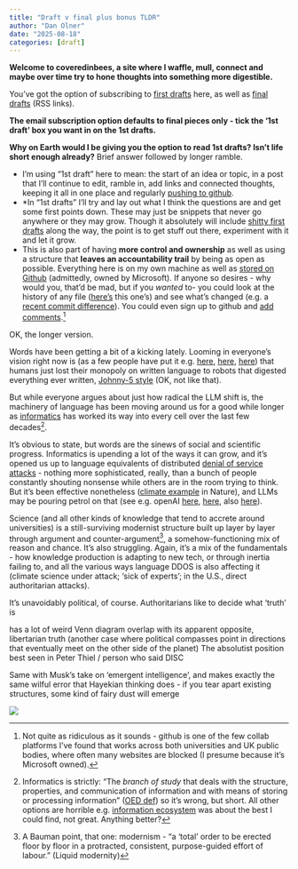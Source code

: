 ```yaml
---
title: "Draft v final plus bonus TLDR"
author: "Dan Olner"
date: "2025-08-18"
categories: [draft]
---
```


**Welcome to coveredinbees, a site where I waffle, mull, connect and maybe over time try to hone thoughts into something more digestible.** 

You've got the option of subscribing to [first drafts](https://danolner.github.io/coveredinbees/index.xml) here, as well as [final drafts](https://danolner.github.io/coveredinbees/index-final.xml) (RSS links). 

**The email subscription option defaults to final pieces only - tick the '1st draft' box you want in on the 1st drafts.** 

**Why on Earth would I be giving you the option to read 1st drafts? Isn't life short enough already?** Brief answer followed by longer ramble.

* I'm using "1st draft" here to mean: the start of an idea or topic, in a post that I'll continue to edit, ramble in, add links and connected thoughts, keeping it all in one place and regularly [pushing to github](https://github.com/DanOlner/coveredinbees).
* *In "1st drafts" I'll try and lay out what I think the questions are and get some first points down. These may just be snippets that never go anywhere or they may grow. Though it absolutely will include [shitty first drafts](https://wrd.as.uky.edu/sites/default/files/1-Shitty%20First%20Drafts.pdf) along the way, the point is to get stuff out there, experiment with it and let it grow.
* This is also part of having **more control and ownership** as well as using a structure that **leaves an accountability trail** by being as open as possible. Everything here is on my own machine as well as [stored on Github](https://github.com/DanOlner/coveredinbees) (admittedly, owned by Microsoft). If anyone so desires - why would you, that'd be mad, but if you *wanted* to- you could look at the history of any file ([here's](https://github.com/DanOlner/coveredinbees/commits/master/posts/why_sfd/index.qmd) this one's) and see what's changed (e.g. a [recent commit difference](https://github.com/DanOlner/coveredinbees/commit/78788d0ca8ecbc5e46305a3849a196bf17e16165#diff-b4ac3c529b00f3e9f57376c3dd67f1700d6c2c70e2f62874c67ae7307faf0dae)). You could even sign up to github and [add comments](https://github.com/DanOlner/coveredinbees/issues/new?permalink=https%3A%2F%2Fgithub.com%2FDanOlner%2Fcoveredinbees%2Fblob%2F4426c86ade5bd504d01a72e2ab3df02becc26a5d%2Fposts%2Fwhy_sfd%2Findex.qmd%23L1).[^2]


OK, the longer version. 

Words have been getting a bit of a kicking lately. Looming in everyone's vision right now is (as a few people have put it e.g. [here](https://www.spglobal.com/en/research-insights/special-reports/language-modeling-the-fundamentals), [here](https://pmc.ncbi.nlm.nih.gov/articles/PMC11137430/), [here](https://bigwildmindmachine.substack.com/p/the-ny-times-vs-openai)) that humans just lost their monopoly on written language to robots that digested everything ever written, [Johnny-5 style](https://youtu.be/WnTKllDbu5o?t=42) (OK, not like that).

But while everyone argues about just how radical the LLM shift is, the machinery of language has been moving around us for a good while longer as  [informatics](https://en.wikipedia.org/wiki/Informatics_(disambiguation)) has worked its way into every cell over the last few decades[^informatics].

It's obvious to state, but words are the sinews of social and scientific progress. Informatics is upending a lot of the ways it can grow, and it's opened us up to language equivalents of distributed [denial of service attacks](https://en.wikipedia.org/wiki/Denial-of-service_attack) - nothing more sophisticated, really, than a bunch of people constantly shouting nonsense while others are in the room trying to think. But it's been effective nonetheless ([climate example](https://www.nature.com/articles/s41598-024-74032-0) in Nature), and LLMs may be pouring petrol on that (see e.g. openAI [here](https://openai.com/index/disrupting-a-covert-iranian-influence-operation/), [here](https://cdn.openai.com/threat-intelligence-reports/influence-and-cyber-operations-an-update_October-2024.pdf), also [here](https://www.wired.com/story/pro-russia-disinformation-campaign-free-ai-tools/)). 

Science (and all other kinds of knowledge that tend to accrete around universities) is a still-surviving modernist structure built up layer by layer through argument and counter-argument[^1], a somehow-functioning mix of reason and chance. It's also struggling. Again, it's a mix of the fundamentals - how knowledge production is adapting to new tech, or through inertia failing to, and all the various ways language DDOS is also affecting it (climate science under attack; 'sick of experts'; in the U.S., direct authoritarian attacks).

It's unavoidably political, of course. Authoritarians like to decide what 'truth' is 


has a lot of weird Venn diagram overlap with its apparent opposite, libertarian truth (another case where political compasses point in directions that eventually meet on the other side of the planet)
The absolutist position best seen in Peter Thiel / person who said DISC

Same with Musk's take on 'emergent intelligence', and makes exactly the same wilful error that Hayekian thinking does - if you tear apart existing structures, some kind of fairy dust will emerge 
 

[^informatics]: Informatics is strictly: "The *branch of study* that deals with the structure, properties, and communication of information and with means of storing or processing information" ([OED def](oed_informatics.png))    so it's wrong, but short. All other options are horrible e.g. [information ecosystem](https://mitpress.mit.edu/9780262640428/information-ecologies/) was about the best I could find, not great. Anything better?
[^1]: A Bauman point, that one: modernism - "a ‘total’ order to be erected floor by floor in a protracted, consistent, purpose-guided effort of labour.” (Liquid modernity) 
[^2]: Not quite as ridiculous as it sounds - github is one of the few collab platforms I've found that works across both universities and UK public bodies, where often many websites are blocked (I presume because it's Microsoft owned).






![](sfd.png)  


